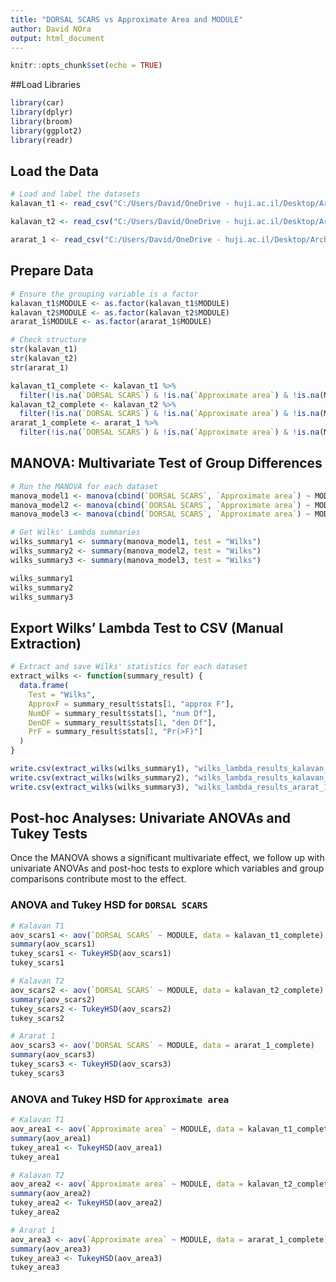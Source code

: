 ```yaml
---
title: "DORSAL SCARS vs Approximate Area and MODULE"
author: David NOra
output: html_document
---
```


```r
knitr::opts_chunk$set(echo = TRUE)
```

##Load Libraries
```r
library(car)
library(dplyr)
library(broom)
library(ggplot2)
library(readr)
```

## Load the Data
```r
# Load and label the datasets
kalavan_t1 <- read_csv("C:/Users/David/OneDrive - huji.ac.il/Desktop/Archaeology/Publications/In_Proguess/PhD/Theory and Methods/Analysis/Input/kalavan_2_T1_Edge_Modification.csv")

kalavan_t2 <- read_csv("C:/Users/David/OneDrive - huji.ac.il/Desktop/Archaeology/Publications/In_Proguess/PhD/Theory and Methods/Analysis/Input/Kalavan_2_T2_Edge_Modification.csv")

ararat_1 <- read_csv("C:/Users/David/OneDrive - huji.ac.il/Desktop/Archaeology/Publications/In_Proguess/PhD/Theory and Methods/Analysis/Input/Ararat_1_Cave_Edge_Modification.csv") 

```

## Prepare Data
```r
# Ensure the grouping variable is a factor
kalavan_t1$MODULE <- as.factor(kalavan_t1$MODULE)
kalavan_t2$MODULE <- as.factor(kalavan_t2$MODULE)
ararat_1$MODULE <- as.factor(ararat_1$MODULE)

# Check structure
str(kalavan_t1)
str(kalavan_t2)
str(ararat_1)

kalavan_t1_complete <- kalavan_t1 %>%
  filter(!is.na(`DORSAL SCARS`) & !is.na(`Approximate area`) & !is.na(MODULE))
kalavan_t2_complete <- kalavan_t2 %>%
  filter(!is.na(`DORSAL SCARS`) & !is.na(`Approximate area`) & !is.na(MODULE))
ararat_1_complete <- ararat_1 %>%
  filter(!is.na(`DORSAL SCARS`) & !is.na(`Approximate area`) & !is.na(MODULE))
```

## MANOVA: Multivariate Test of Group Differences
```r
# Run the MANOVA for each dataset
manova_model1 <- manova(cbind(`DORSAL SCARS`, `Approximate area`) ~ MODULE, data = kalavan_t1_complete)
manova_model2 <- manova(cbind(`DORSAL SCARS`, `Approximate area`) ~ MODULE, data = kalavan_t2_complete)
manova_model3 <- manova(cbind(`DORSAL SCARS`, `Approximate area`) ~ MODULE, data = ararat_1_complete)

# Get Wilks' Lambda summaries
wilks_summary1 <- summary(manova_model1, test = "Wilks")
wilks_summary2 <- summary(manova_model2, test = "Wilks")
wilks_summary3 <- summary(manova_model3, test = "Wilks")

wilks_summary1
wilks_summary2
wilks_summary3
```

## Export Wilks' Lambda Test to CSV (Manual Extraction)
```r
# Extract and save Wilks' statistics for each dataset
extract_wilks <- function(summary_result) {
  data.frame(
    Test = "Wilks",
    ApproxF = summary_result$stats[1, "approx F"],
    NumDF = summary_result$stats[1, "num Df"],
    DenDF = summary_result$stats[1, "den Df"],
    PrF = summary_result$stats[1, "Pr(>F)"]
  )
}

write.csv(extract_wilks(wilks_summary1), "wilks_lambda_results_kalavan_t1.csv", row.names = FALSE)
write.csv(extract_wilks(wilks_summary2), "wilks_lambda_results_kalavan_t2.csv", row.names = FALSE)
write.csv(extract_wilks(wilks_summary3), "wilks_lambda_results_ararat_1.csv", row.names = FALSE)
```

## Post-hoc Analyses: Univariate ANOVAs and Tukey Tests

Once the MANOVA shows a significant multivariate effect, we follow up with univariate ANOVAs and post-hoc tests to explore which variables and group comparisons contribute most to the effect.

### ANOVA and Tukey HSD for `DORSAL SCARS`

```r
# Kalavan T1
aov_scars1 <- aov(`DORSAL SCARS` ~ MODULE, data = kalavan_t1_complete)
summary(aov_scars1)
tukey_scars1 <- TukeyHSD(aov_scars1)
tukey_scars1

# Kalavan T2
aov_scars2 <- aov(`DORSAL SCARS` ~ MODULE, data = kalavan_t2_complete)
summary(aov_scars2)
tukey_scars2 <- TukeyHSD(aov_scars2)
tukey_scars2

# Ararat 1
aov_scars3 <- aov(`DORSAL SCARS` ~ MODULE, data = ararat_1_complete)
summary(aov_scars3)
tukey_scars3 <- TukeyHSD(aov_scars3)
tukey_scars3
```

### ANOVA and Tukey HSD for `Approximate area`

```r
# Kalavan T1
aov_area1 <- aov(`Approximate area` ~ MODULE, data = kalavan_t1_complete)
summary(aov_area1)
tukey_area1 <- TukeyHSD(aov_area1)
tukey_area1

# Kalavan T2
aov_area2 <- aov(`Approximate area` ~ MODULE, data = kalavan_t2_complete)
summary(aov_area2)
tukey_area2 <- TukeyHSD(aov_area2)
tukey_area2

# Ararat 1
aov_area3 <- aov(`Approximate area` ~ MODULE, data = ararat_1_complete)
summary(aov_area3)
tukey_area3 <- TukeyHSD(aov_area3)
tukey_area3
```